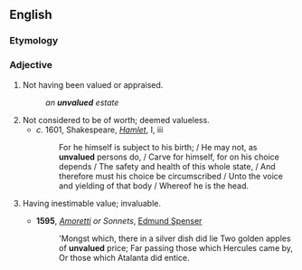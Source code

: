 ==English==

===Etymology===
{{prefix|en|un|valued}}

===Adjective===
{{en-adj}}

# Not having been valued or appraised.
#: ''an '''unvalued''' estate''
# Not considered to be of worth; deemed valueless.
#* ''c.'' 1601, Shakespeare, ''[[w:Hamlet|Hamlet]]'', I, iii
#*: For he himself is subject to his birth; / He may not, as '''unvalued''' persons do, / Carve for himself, for on his choice depends / The safety and health of this whole state, / And therefore must his choice be circumscribed / Unto the voice and yielding of that body / Whereof he is the head.
# {{lb|en|obsolete}} Having inestimable value; invaluable.
#* '''1595''', ''[[w:Amoretti|Amoretti]] or Sonnets'', [[w:Edmund Spenser|Edmund Spenser]]
#*: 'Mongst which, there in a silver dish did lie Two golden apples of '''unvalued''' price; Far passing those which Hercules came by, Or those which Atalanta did entice.